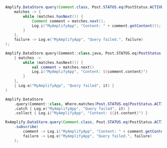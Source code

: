 <BlockSwitcher>
<Block name="Java">

```java
Amplify.DataStore.query(Comment.class, Post.STATUS.eq(PostStatus.ACTIVE),
    matches -> {
        while (matches.hasNext()) {
            Comment comment = matches.next();
            Log.i("MyAmplifyApp", "Content: " + comment.getContent());
        }
    },
    failure -> Log.e("MyAmplifyApp", "Query failed.", failure)
);
```

</Block>
<Block name="Kotlin - Callbacks">

```kotlin
Amplify.DataStore.query(Comment::class.java, Post.STATUS.eq(PostStatus.ACTIVE),
    { matches ->
        while (matches.hasNext()) {
            val comment = matches.next()
            Log.i("MyAmplifyApp", "Content: ${comment.content}")
        }
    },
    { Log.e("MyAmplifyApp", "Query failed", it) }
)
```

</Block>
<Block name="Kotlin - Coroutines">

```kotlin
Amplify.DataStore
    .query(Comment::class, Where.matches(Post.STATUS.eq(PostStatus.ACTIVE)))
    .catch { Log.e("MyAmplifyApp", "Query failed", it) }
    .collect { Log.i("MyAmplifyApp", "Content: ${it.content}") }
```

</Block>
<Block name="RxJava">

```java
RxAmplify.DataStore.query(Comment.class, Post.STATUS.eq(PostStatus.ACTIVE))
    .subscribe(
        comment -> Log.i("MyAmplifyApp", "Content: " + comment.getContent()),
        failure -> Log.e("MyAmplifyApp", "Query failed.", failure)
    );
```

</Block>
</BlockSwitcher>
